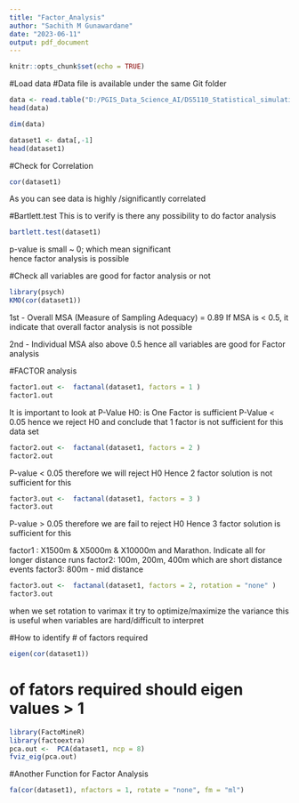 ```yaml
---
title: "Factor_Analysis"
author: "Sachith M Gunawardane"
date: "2023-06-11"
output: pdf_document
---
```


```r
knitr::opts_chunk$set(echo = TRUE)
```

#Load data 
#Data file is available under the same Git folder 
```r
data <- read.table("D:/PGIS_Data_Science_AI/DS5110_Statistical_simulation/projects/Factor_Analysis/track_rec.csv", header = T, sep =",")
head(data)

```

```r
dim(data)
```
```r
dataset1 <- data[,-1]
head(dataset1)
```
#Check for Correlation 
```r
cor(dataset1)
```
As you can see data is highly /significantly correlated

#Bartlett.test 
This is to verify is there any possibility to do factor analysis 
```r
bartlett.test(dataset1)
```
p-value is small ~ 0; which mean significant  
hence factor analysis is possible 

#Check all variables are good for factor analysis or not 
```r
library(psych)
KMO(cor(dataset1))

```
1st - Overall MSA (Measure of Sampling Adequacy) =  0.89
If MSA is < 0.5, it indicate that overall factor analysis is not possible 

2nd - Individual MSA also above 0.5 hence all variables are good for Factor analysis

#FACTOR analysis
```r
factor1.out <-  factanal(dataset1, factors = 1 )
factor1.out
```
It is important to look at P-Value 
H0: is One Factor is sufficient 
P-Value < 0.05 hence we reject H0 and conclude that 1 factor is not sufficient for this data set 

```r
factor2.out <-  factanal(dataset1, factors = 2 )
factor2.out
```
P-value < 0.05 therefore we will reject H0
Hence 2 factor solution is not sufficient for this 

```r
factor3.out <-  factanal(dataset1, factors = 3 )
factor3.out
```
P-value > 0.05 therefore we are fail to reject H0
Hence 3 factor solution is  sufficient for this 

factor1 : X1500m & X5000m & X10000m and Marathon. Indicate all for longer distance runs 
factor2: 100m, 200m, 400m  which are short distance events 
factor3: 800m - mid distance 

```r
factor3.out <-  factanal(dataset1, factors = 2, rotation = "none" )
factor3.out
```
when we set rotation to varimax it try to optimize/maximize the variance 
this is useful when variables are hard/difficult to interpret 

#How to identify # of factors required 
```r
eigen(cor(dataset1))
```
# of fators required should eigen values > 1

```r
library(FactoMineR)
library(factoextra)
pca.out <-  PCA(dataset1, ncp = 8)
fviz_eig(pca.out)
```
#Another Function for Factor Analysis 
```r
fa(cor(dataset1), nfactors = 1, rotate = "none", fm = "ml")
```


